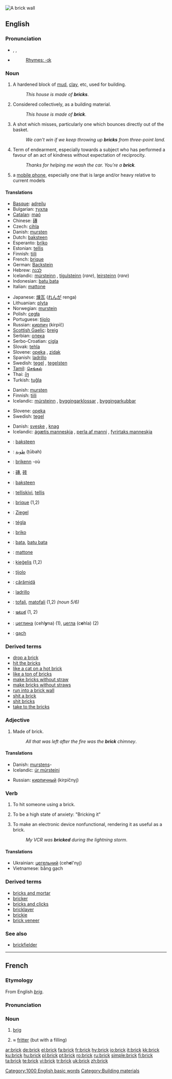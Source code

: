 [[Image:Brick wall old.jpg|thumb|A brick wall]]
{{wikipedia}}
==English==

===Pronunciation===
*{{AHD|/brĭk/}}, {{IPA|/brɪk/}}, {{SAMPA|/brIk/}}
*{{audio|en-us-brick.ogg|Audio (US)}}
*:[[Rhymes:English:-ɪk|Rhymes: -ɪk]]

===Noun===
{{en-noun|s|-}}

# A hardened block of [[mud]], [[clay]], etc, used for building.
#:''This house is made of '''bricks'''''.
# {{uncountable}} Considered collectively, as a building material.
#:''This house is made of '''brick'''''.
# {{basketball}} A shot which misses, particularly one which bounces directly out of the basket.
#: ''We can't win if we keep throwing up '''bricks''' from three-point land.''
# Term of endearment, especially towards a subject who has performed a favour of an act of kindness without expectation of reciprocity.
#: ''Thanks for helping me wash the car. You're a '''brick'''.''
# {{colloquial}} a [[mobile phone]], especially one that is large and/or heavy relative to current models

====Translations====
{{trans-top|hardened block used for building}}
*[[Basque]]: [[adreilu]]
*Bulgarian: [[тухла]]
*[[Catalan]]: [[maó]]
*Chinese: [[磚]]
*Czech: [[cihla]] {{f}}
*Danish: [[mursten]] {{c}}
*Dutch: [[baksteen]]
*Esperanto: [[briko]]
*Estonian: [[tellis]]
*Finnish: [[tiili]]
*French: [[brique]]
*German: [[Backstein]]
*Hebrew: [[לבנה]]
*Icelandic: [[múrsteinn]] {{m}}, [[tígulsteinn]] {{m}} (''rare''), [[leirsteinn]] {{m}} (''rare'')
*Indonesian: [[batu bata]]
*Italian: [[mattone]]
{{trans-mid}}
*Japanese: [[煉瓦]] ([[れんが]] renga)
*Lithuanian: [[plyta]]
*Norwegian: [[murstein]]
*Polish: [[cegła]]
*Portuguese: [[tijolo]]
*Russian: [[кирпич]] (kirpíč) {{m}}
*[[Scottish Gaelic]]: [[breig]]
*Serbian: [[опека]]
*Serbo-Croatian: [[cigla]]
*Slovak: [[tehla]]
*Slovene: [[opeka]] {{f}}, [[zidak]] {{m}}
*Spanish: [[ladrillo]]
*Swedish: [[tegel]] {{n}}, [[tegelsten]]
*[[Tamil]]: [[செங்கல்]]
*Thai: [[อิฐ]]
*Turkish: [[tuğla]]
{{trans-bottom}}

{{trans-top|a building material}}
*Danish: [[mursten]] {{c}}
*Finnish: [[tiili]]
*Icelandic: [[múrsteinn]] {{m}}, [[byggingarklossar]] {{mpl}}, [[byggingarkubbar]] {{npl}}
{{trans-mid}}
*Slovene: [[opeka]]
*Swedish: [[tegel]] {{n}}
{{trans-bottom}}

{{trans-top|a missed shot (basketball)}}
{{trans-mid}}
{{trans-bottom}}

{{trans-top|term of endearment}}
*Danish: [[sveske]] {{c}}, [[knag]] {{c}}
*Icelandic: [[ágætis manneskja]] {{f}}, [[perla af manni]] {{f}}, [[fyrirtaks manneskja]] {{f}}
{{trans-mid}}
{{trans-bottom}}

{{checktrans-top|}}
*{{ttbc|Afrikaans}}: [[baksteen]]
*{{ttbc|Arabic}}: [[طوبة]] (ṭūbah)
*{{ttbc|Breton}}: [[brikenn]] {{f}} -où
*{{ttbc|Chinese}}: [[磚]], [[砖]]
*{{ttbc|Dutch}}: [[baksteen]]
*{{ttbc|Estonian}}: [[telliskivi]], [[tellis]]
*{{ttbc|French}}: [[brique]] {{f}} (1,2)
*{{ttbc|German}}: [[Ziegel]] {{m}}
*{{ttbc|Hungarian}}: [[tégla]]
*{{ttbc|Ido}}: [[briko]]
*{{ttbc|Indonesian}}: [[bata]], [[batu bata]]
*{{ttbc|Italian}}: [[mattone]]
*{{ttbc|Latvian}}: [[ķieģelis]] {{m}} (1,2)
*{{ttbc|Portuguese}}: [[tijolo]]
*{{ttbc|Romanian}}: [[cărămidă]] {{f}}
*{{ttbc|Spanish}}: [[ladrillo]] {{m}}
*{{ttbc|Swahili}}: [[tofali]], [[matofali]] {{p}} (1,2) ''(noun 5/6)''
*{{ttbc|Telugu}}: [[ఇటుక]] (1, 2)
*{{ttbc|Ukrainian}}: [[цеглина]] (cehl'''y'''na) {{f}} (1), [[цегла]] (c'''e'''hla) {{f}} (2)
*{{ttbc|Vietnamese}}: [[gạch]]
{{checktrans-bottom}}

===Derived terms===
* [[drop a brick]]
* [[hit the bricks]]
* [[like a cat on a hot brick]]
* [[like a ton of bricks]]
* [[make bricks without straw]]
* [[make bricks without straws]]
* [[run into a brick wall]]
* [[shit a brick]]
* [[shit bricks]]
* [[take to the bricks]]

===Adjective===
{{en-adj|-}}

# Made of brick.
#:''All that was left after the fire was the '''brick''' chimney''.

====Translations====
{{trans-top|made of brick}}
*Danish: [[mursten]]s-
*Icelandic: [[úr múrsteini]] {{mfn}}
{{trans-mid}}
*Russian: [[кирпичный]] (kirpíčnyj)
{{trans-bottom}}

===Verb===
{{en-verb}}

# {{slang}} To hit someone using a brick.
# {{rfv-sense}} {{slang}} To be a high state of anxiety: "Bricking it"
# {{rfv-sense}} {{slang}} To make an electronic device nonfunctional, rendering it as useful as a brick.
#:''My VCR was '''bricked''' during the lightning storm''.

====Translations====
{{trans-top|hit someone using a brick}}
{{trans-mid}}
{{trans-bottom}}

{{trans-top|be a high state of anxiety}}
{{trans-mid}}
{{trans-bottom}}

{{trans-top|make an electronic device nonfunctional}}
{{trans-mid}}
{{trans-bottom}}

{{checktrans-top}}
*Ukrainian: [[цегельний]] (ceh'''e'''l'nyj) {{m}}
*Vietnamese: bằng gạch
{{checktrans-bottom}}

===Derived terms===
* [[bricks and mortar]]
* [[bricker]]
* [[bricks and clicks]]
* [[bricklayer]]
* [[brickie]]
* [[brick veneer]]

===See also===
* [[brickfielder]]

[[Category:1000 English basic words]]
[[Category:Building materials]]

----

==French==

===Etymology===
From English ''[[brig]]''.

===Pronunciation===
{{IPA|/bʀik/}}

===Noun===
{{fr-noun-reg|m}}

# {{nautical}} [[brig]]
# ≈ [[fritter]] (but with a filling)

[[ar:brick]]
[[de:brick]]
[[el:brick]]
[[fa:brick]]
[[fr:brick]]
[[hy:brick]]
[[io:brick]]
[[it:brick]]
[[kk:brick]]
[[ku:brick]]
[[hu:brick]]
[[pl:brick]]
[[pt:brick]]
[[ro:brick]]
[[ru:brick]]
[[simple:brick]]
[[fi:brick]]
[[ta:brick]]
[[te:brick]]
[[vi:brick]]
[[tr:brick]]
[[uk:brick]]
[[zh:brick]]
